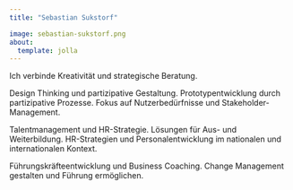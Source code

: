 ```yaml
---
title: "Sebastian Sukstorf"

image: sebastian-sukstorf.png
about:
  template: jolla    
---
```


Ich verbinde Kreativität und strategische Beratung.

Design Thinking und partizipative Gestaltung. Prototypentwicklung durch partizipative Prozesse. Fokus auf Nutzerbedürfnisse und Stakeholder-Management.

Talentmanagement und HR-Strategie. Lösungen für Aus- und Weiterbildung. HR-Strategien und Personalentwicklung im nationalen und internationalen Kontext.

Führungskräfteentwicklung und Business Coaching. Change Management gestalten und Führung ermöglichen.